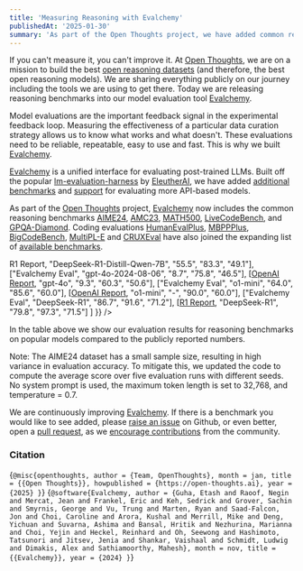 ```yaml
---
title: 'Measuring Reasoning with Evalchemy'
publishedAt: '2025-01-30'
summary: 'As part of the Open Thoughts project, we have added common reasoning benchmarks into Evalchemy.'
---
```


If you can't measure it, you can't improve it. At [Open Thoughts](https://github.com/open-thoughts/open-thoughts), we are on a mission to build the best [open reasoning datasets](https://huggingface.co/open-thoughts) (and therefore, the best open reasoning models). We are sharing everything publicly on our journey including the tools we are using to get there. Today we are releasing reasoning benchmarks into our model evaluation tool [Evalchemy](https://github.com/mlfoundations/evalchemy). 

Model evaluations are the important feedback signal in the experimental feedback loop. Measuring the effectiveness of a particular data curation strategy allows us to know what works and what doesn't. These evaluations need to be reliable, repeatable, easy to use and fast. This is why we built [Evalchemy](https://github.com/mlfoundations/evalchemy). 

[Evalchemy](https://github.com/mlfoundations/evalchemy) is a unified interface for evaluating post-trained LLMs. Built off the popular [lm-evaluation-harness](https://github.com/EleutherAI/lm-evaluation-harness) by [EleutherAI](https://www.eleuther.ai/), we have added [additional benchmarks](https://github.com/mlfoundations/Evalchemy?tab=readme-ov-file#built-in-benchmarks) and [support](https://github.com/mlfoundations/Evalchemy?tab=readme-ov-file#-whats-new) for evaluating more API-based models. 

As part of the [Open Thoughts](https://github.com/open-thoughts/open-thoughts) project, [Evalchemy](https://github.com/mlfoundations/evalchemy) now includes the common reasoning benchmarks [AIME24](https://huggingface.co/datasets/AI-MO/aimo-validation-aime), [AMC23](https://huggingface.co/datasets/AI-MO/aimo-validation-amc), [MATH500](https://github.com/openai/prm800k/tree/main?tab=readme-ov-file#math-splits), [LiveCodeBench](https://livecodebench.github.io/), and [GPQA-Diamond](https://huggingface.co/datasets/Idavidrein/gpqa). Coding evaluations [HumanEvalPlus](https://github.com/evalplus/evalplus), [MBPPPlus](https://github.com/evalplus/evalplus), [BigCodeBench](https://arxiv.org/abs/2406.15877), [MultiPL-E](https://github.com/nuprl/MultiPL-E/) and [CRUXEval](https://arxiv.org/abs/2401.03065) have also joined the expanding list of [available benchmarks](https://github.com/mlfoundations/Evalchemy?tab=readme-ov-file#built-in-benchmarks). 


<Table
  data={{
    headers: [
      "Method",
      "Model Name",
      "AIME2024",
      "MATH500",
      "GPQA-Diamond"
    ],
    rows: [
      ["Evalchemy Eval", "DeepSeek-R1-Distill-Qwen-7B", "60.0", "88.2", "46.9"],
      [<a href="https://github.com/deepseek-ai/DeepSeek-R1/blob/main/DeepSeek_R1.pdf">R1 Report</a>, "DeepSeek-R1-Distill-Qwen-7B", "55.5", "83.3", "49.1"],
      ["Evalchemy Eval", "gpt-4o-2024-08-06", "8.7", "75.8", "46.5"],
      [<a href="https://openai.com/index/learning-to-reason-with-llms/">OpenAI Report</a>, "gpt-4o", "9.3", "60.3", "50.6"],
      ["Evalchemy Eval", "o1-mini", "64.0", "85.6", "60.0"],
      [<a href="https://openai.com/index/openai-o1-mini-advancing-cost-efficient-reasoning/">OpenAI Report</a>, "o1-mini", "-", "90.0", "60.0"],
      ["Evalchemy Eval", "DeepSeek-R1", "86.7", "91.6", "71.2"],
      [<a href="https://github.com/deepseek-ai/DeepSeek-R1/blob/main/DeepSeek_R1.pdf">R1 Report</a>, "DeepSeek-R1", "79.8", "97.3", "71.5"]
    ]
  }}
/>

In the table above we show our evaluation results for reasoning benchmarks on popular models compared to the publicly reported numbers. 

Note: The AIME24 dataset has a small sample size, resulting in high variance in evaluation accuracy. To mitigate this, we updated the code to compute the average score over five evaluation runs with different seeds. No system prompt is used, the maximum token length is set to 32,768, and temperature = 0.7.

We are continuously improving [Evalchemy](https://github.com/mlfoundations/evalchemy). If there is a benchmark you would like to see added, please [raise an issue](https://github.com/mlfoundations/evalchemy/issues) on Github, or even better, open a [pull request](https://github.com/mlfoundations/evalchemy/pulls), as we [encourage contributions](https://github.com/mlfoundations/evalchemy?tab=readme-ov-file#contributing) from the community. 

### Citation
<Citation>{`@misc{openthoughts,
  author = {Team, OpenThoughts},
  month = jan,
  title = {{Open Thoughts}},
  howpublished = {https://open-thoughts.ai},
  year = {2025}
}`}</Citation>
<Citation>{`@software{Evalchemy,
  author = {Guha, Etash and Raoof, Negin and Mercat, Jean and Frankel, Eric and Keh, Sedrick and Grover, Sachin and Smyrnis, George and Vu, Trung and Marten, Ryan and Saad-Falcon, Jon and Choi, Caroline and Arora, Kushal and Merrill, Mike and Deng, Yichuan and Suvarna, Ashima and Bansal, Hritik and Nezhurina, Marianna and Choi, Yejin and Heckel, Reinhard and Oh, Seewong and Hashimoto, Tatsunori and Jitsev, Jenia and Shankar, Vaishaal and Schmidt, Ludwig and Dimakis, Alex and Sathiamoorthy, Mahesh},
  month = nov,
  title = {{Evalchemy}},
  year = {2024}
}`}</Citation>
